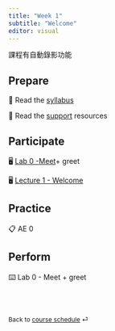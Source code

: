 ```yaml
---
title: "Week 1"
subtitle: "Welcome"
editor: visual
---
```


::: callout-important
課程有自動錄影功能
:::

## Prepare

📖 Read the [syllabus](/course-syllabus.html)

📖 Read the [support](/course-support.html) resources

## Participate

🖥️ [Lab 0 -](/_slides/lab-0.html)[Meet](/slides/lab-0.html)+ greet

🖥️ [Lecture 1 - Welcome](/slides/lec-1.html)

## Practice

📋 AE 0

## Perform

⌨️ Lab 0 - Meet + greet

<br><br>

::: {style="font-size: 0.875em;"}
Back to [course schedule](/ "Course schedule") ⏎
:::
